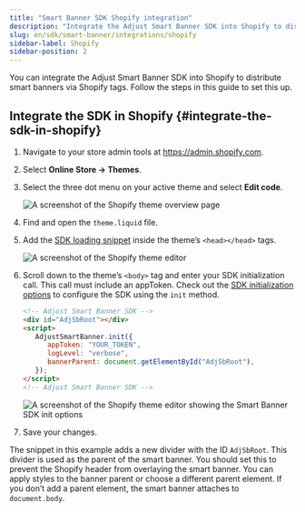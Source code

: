 ```yaml
---
title: "Smart Banner SDK Shopify integration"
description: "Integrate the Adjust Smart Banner SDK into Shopify to distribute smart banners via Shopify tags."
slug: en/sdk/smart-banner/integrations/shopify
sidebar-label: Shopify
sidebar-position: 2
---
```


You can integrate the Adjust Smart Banner SDK into Shopify to distribute smart banners via Shopify tags. Follow the steps in this guide to set this up.

## Integrate the SDK in Shopify {#integrate-the-sdk-in-shopify}

1. Navigate to your store admin tools at https://admin.shopify.com.
2. Select **Online Store -> Themes**.
3. Select the three dot menu on your active theme and select **Edit code**.

   ![A screenshot of the Shopify theme overview page](@images/smart-banner-sdk/shopify/1-overview.png)

4. Find and open the `theme.liquid` file.
5. Add the [SDK loading snippet](/en/sdk/smart-banner#using-a-cdn) inside the theme’s `<head></head>` tags.

   ![A screenshot of the Shopify theme editor](@images/smart-banner-sdk/shopify/2-loading-snippet.png)

6. Scroll down to the theme’s `<body>` tag and enter your SDK initialization call. This call must include an appToken. Check out the [SDK initialization options](/en/sdk/smart-banner/init-options) to configure the SDK using the `init` method.

   ```html
   <!-- Adjust Smart Banner SDK -->
   <div id="AdjSbRoot"></div>
   <script>
      AdjustSmartBanner.init({
         appToken: "YOUR_TOKEN",
         logLevel: "verbose",
         bannerParent: document.getElementById("AdjSbRoot"),
      });
   </script>
   <!-- Adjust Smart Banner SDK -->
   ```

   ![A screenshot of the Shopify theme editor showing the Smart Banner SDK init options](@images/smart-banner-sdk/shopify/3-init-options.png)

7. Save your changes.

<Callout type="note">

The snippet in this example adds a new divider with the ID `AdjSbRoot`. This divider is used as the parent of the smart banner. You should set this to prevent the Shopify header from overlaying the smart banner. You can apply styles to the banner parent or choose a different parent element. If you don’t add a parent element, the smart banner attaches to `document.body`.

</Callout>
